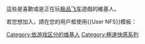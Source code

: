 這些是喜歡或是正在玩[[极品飞车|极品飞车]]遊戲的維基人。

若您想加入，請在您的用戶框使用<nowiki>{{User NFS}}</nowiki>模板：

[[Category:依游戏区分的维基人|Category:依游戏区分的维基人]]
[[Category:極速快感系列|Category:極速快感系列]]